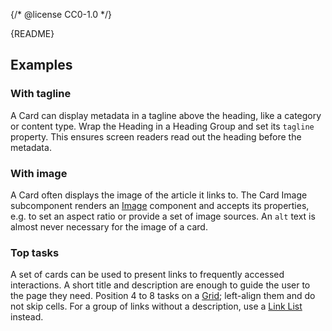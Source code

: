 {/* @license CC0-1.0 */}


<Meta of={CardStories} />

<Markdown>{README}</Markdown>

<Primary />

## Examples

### With tagline

A Card can display metadata in a tagline above the heading, like a category or content type.
Wrap the Heading in a Heading Group and set its `tagline` property.
This ensures screen readers read out the heading before the metadata.

<Canvas of={CardStories.WithTagline} />

### With image

A Card often displays the image of the article it links to.
The Card Image subcomponent renders an [Image](/docs/components-media-image--docs) component and accepts its properties, e.g. to set an aspect ratio or provide a set of image sources.
An `alt` text is almost never necessary for the image of a card.

<Canvas of={CardStories.WithImage} />

### Top tasks

A set of cards can be used to present links to frequently accessed interactions.
A short title and description are enough to guide the user to the page they need.
Position 4 to 8 tasks on a [Grid](/docs/components-layout-grid--docs); left-align them and do not skip cells.
For a group of links without a description, use a [Link List](/docs/components-navigation-link--docs) instead.

<Canvas of={CardStories.TopTasks} />
